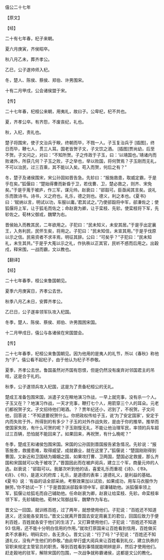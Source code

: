 

僖公二十七年

【原文】

【经】

二十有七年春，杞子来朝。

夏六月庚寅，齐侯昭卒。

秋八月乙未，葬齐孝公。

乙巳，公子遂帅师入杞。

冬，楚人、陈侯、蔡侯、郑伯、许男围宋。

十有二月甲戌，公会诸侯盟于宋。

【传】

二十七年春，杞桓公来朝，用夷礼，故曰子。公卑杞，杞不共也。

夏，齐孝公卒。有齐怨，不废丧纪，礼也。

秋，入杞，责礼也。

楚子将围宋，使子文治兵于睽，终朝而毕，不戮一人。子玉复治兵于 [插图]，终日而毕，鞭七人，贯三人耳。国老皆贺子文，子文饮之酒。 [插图]贾尚幼，后至不贺。子文问之，对曰：“不知所贺。子之传政于子玉，曰：‘以靖国也。’靖诸内而败诸外，所获几何？子玉之败，子之举也，举以败国，将何贺焉？子玉刚而无礼，不可以治民，过三百乘，其不能以入矣。苟入而贺，何后之有？”

冬，楚子及诸侯围宋，宋公孙固如晋告急。先轸曰：“报施救患，取威定霸，于是乎在矣。”狐偃曰：“楚始得曹而新昏于卫，若伐曹、卫，楚必救之，则齐、宋免矣。”于是乎蒐于被庐，作三军，谋元帅。赵衰曰：“郤縠可。臣亟闻其言矣。说礼乐而敦诗书。诗书，义之府也。礼乐，德之则也。德义，利之本也。《夏书》曰：‘赋纳以言，明试以功，车服以庸。’君其试之。”乃使郤縠将中军，郤溱佐之；使狐偃将上军，让于狐毛而佐之；命赵衰为卿，让于栾枝、先轸。使栾枝将下军，先轸佐之。荀林父御戎，魏犫为右。

晋侯始入而教其民，二年欲用之。子犯曰：“民未知义，未安其居。”于是乎出定襄王，入务利民，民怀生矣，将用之。子犯曰：“民未知信，未宣其用。”于是乎伐原以示之信。民易资者不求丰焉，明征其辞。公曰：“可矣乎？”子犯曰：“民未知礼，未生其共。”于是乎大蒐以示之礼，作执秩以正其官，民听不惑而后用之。出穀戍，释宋围，一战而霸，文以教也。

【翻译】

【经】

二十七年春季，桓公来鲁国朝见。

夏季六月庚寅日，齐孝公去世。

秋季八月乙未日，安葬齐孝公。

乙巳日，公子遂率领军队攻入杞国。

冬季，楚人、陈侯、蔡侯、郑伯、许男围困宋国。

十二月甲戌日，僖公与各诸侯在宋国盟会。

【传】

二十七年春季，杞桓公来鲁国朝见。因为他用的是夷人的礼节，所以《春秋》称他为“子”。僖公看不起杞子，由于他认为杞子不恭敬。

夏季，齐孝公去世。鲁国虽然对齐国有怨恨，但是仍然没有废弃对邻国君主的吊唁，这是合于礼的。

秋季，公子遂领兵攻入杞国，这是为了责备杞桓公的无礼。

楚成王准备包围宋国，派遣子文在睽地演习作战，一早上就完事，没有杀一个人。子玉又在？？地演习作战，一天才完事，鞭打七个人，用箭穿三个人的耳朵。元老们都祝贺子文。子文招待他们喝酒。？？贾年纪还小，迟到了，不祝贺。子文问他，回答说：“不知道要祝贺什么。你把政权传给子玉，说‘为了安定国家’，安定于内而失败于外，所得到的有多少？子玉的对外作战失败，是由于你的推举。推举而使国家失败，有什么可贺的呢？子玉刚愎无礼，不能让他治理军民，率领的兵车超过三百辆，恐怕就不能回来了。如果回来，再祝贺，有什么晚呢？”

冬季，楚成王和诸侯包围宋国。宋国的公孙固到晋国报告紧急情况。先轸说：“报答施舍，救援患难，取得威望，成就霸业，就在这里了。”狐偃说：“楚国刚刚得到曹国，又新近和卫国结为婚姻之国，如果攻打曹、卫两国，楚国必定救援，那么齐国和宋国就可以免于被攻了。”晋国因此而在被庐阅兵，建立三个军，商量元帅的人选。赵衰说：“郤縠可以。我屡次听到他的话，喜爱礼乐而重视《诗》、《书》。《诗》、《书》，是道义的府库；礼乐，是道德的表率；道德礼义，是利益的基础。《夏书》说：‘有益的话全部采纳，考察效果加以试验，如果成功，用车马衣服作为酬劳。’你不妨试一下！”于是晋国派郤縠率领中军，郤溱辅助他。派狐偃率领上军，狐偃让给狐毛而自己辅助他。任命赵衰为卿，赵衰让给栾枝、先轸。命栾枝率领下军，先轸辅助他。荀林父驾御战车，魏犫作为车右。

晋文公一回国，就训练百姓，过了两年，就想使用他们。子犯说：“百姓还不知道道义，还没能各安其位。”晋文公就离开晋国去安定周襄王的君位，回国后致力于便利百姓，百姓就各安于他们的生活了。又打算使用他们，子犯说：“百姓还不知道93 信用，还不能十分明白信用的作用。”就攻打原国来让百姓看到信用，百姓做买卖不求暴利，明码实价，各无贪心。晋文公说：“行了吗？”子犯说：“百姓还不知道礼仪，没有产生他们的恭敬。”由此举行盛大阅兵来让百姓看到礼仪，建立执秩的官职来规定主管官员的职责。等到百姓看到事情就能明辨是非，然后才使用他们。赶走穀地的驻军，解除宋国的包围，一次战争就称霸诸侯，这都是文公的教化。

